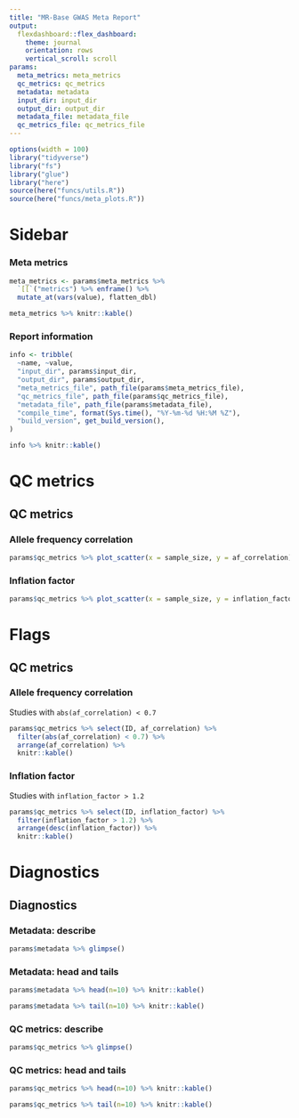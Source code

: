 ```yaml
---
title: "MR-Base GWAS Meta Report"
output:
  flexdashboard::flex_dashboard:
    theme: journal
    orientation: rows
    vertical_scroll: scroll
params:
  meta_metrics: meta_metrics
  qc_metrics: qc_metrics
  metadata: metadata
  input_dir: input_dir
  output_dir: output_dir
  metadata_file: metadata_file
  qc_metrics_file: qc_metrics_file
---
```


```r
options(width = 100)
library("tidyverse")
library("fs")
library("glue")
library("here")
source(here("funcs/utils.R"))
source(here("funcs/meta_plots.R"))
```

Sidebar {data-width=450 .sidebar}
=======================================================================

### Meta metrics

```r
meta_metrics <- params$meta_metrics %>%
  `[[`("metrics") %>% enframe() %>%
  mutate_at(vars(value), flatten_dbl)

meta_metrics %>% knitr::kable()
```

### Report information

```r
info <- tribble(
  ~name, ~value,
  "input_dir", params$input_dir,
  "output_dir", params$output_dir,
  "meta_metrics_file", path_file(params$meta_metrics_file),
  "qc_metrics_file", path_file(params$qc_metrics_file),
  "metadata_file", path_file(params$metadata_file),
  "compile_time", format(Sys.time(), "%Y-%m-%d %H:%M %Z"),
  "build_version", get_build_version(),
)

info %>% knitr::kable()
```

QC metrics
====

QC metrics {.tabset .tabset-fade}
-------------------------------------------------

### Allele frequency correlation

```r
params$qc_metrics %>% plot_scatter(x = sample_size, y = af_correlation)
```

### Inflation factor

```r
params$qc_metrics %>% plot_scatter(x = sample_size, y = inflation_factor)
```

Flags
====

QC metrics {.tabset .tabset-fade}
-------------------------------------------------

### Allele frequency correlation

Studies with `abs(af_correlation) < 0.7`

```r
params$qc_metrics %>% select(ID, af_correlation) %>%
  filter(abs(af_correlation) < 0.7) %>%
  arrange(af_correlation) %>%
  knitr::kable()
```

### Inflation factor

Studies with `inflation_factor > 1.2`

```r
params$qc_metrics %>% select(ID, inflation_factor) %>%
  filter(inflation_factor > 1.2) %>%
  arrange(desc(inflation_factor)) %>%
  knitr::kable()
```

Diagnostics
=====

Diagnostics {.tabset .tabset-fade}
-------------------------------------------------

### Metadata: describe

<span class=".flowing-content-shim">
```r
params$metadata %>% glimpse()
```
</span>

### Metadata: head and tails

```r
params$metadata %>% head(n=10) %>% knitr::kable()
```

```r
params$metadata %>% tail(n=10) %>% knitr::kable()
```

### QC metrics: describe

<span class=".flowing-content-shim">
```r
params$qc_metrics %>% glimpse()
```
</span>

### QC metrics: head and tails

```r
params$qc_metrics %>% head(n=10) %>% knitr::kable()
```

```r
params$qc_metrics %>% tail(n=10) %>% knitr::kable()
```
